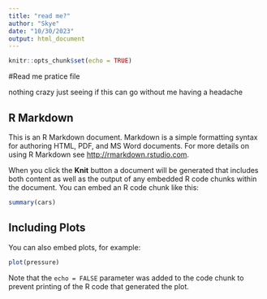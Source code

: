 ```yaml
---
title: "read me?"
author: "Skye"
date: "10/30/2023"
output: html_document
---
```


```r
knitr::opts_chunk$set(echo = TRUE)
```
#Read me pratice file 

nothing crazy just seeing if this can go without me having a headache



## R Markdown




This is an R Markdown document. Markdown is a simple formatting syntax for authoring HTML, PDF, and MS Word documents. For more details on using R Markdown see <http://rmarkdown.rstudio.com>.

When you click the **Knit** button a document will be generated that includes both content as well as the output of any embedded R code chunks within the document. You can embed an R code chunk like this:

```r
summary(cars)
```

## Including Plots

You can also embed plots, for example:

```r
plot(pressure)
```

Note that the `echo = FALSE` parameter was added to the code chunk to prevent printing of the R code that generated the plot.
